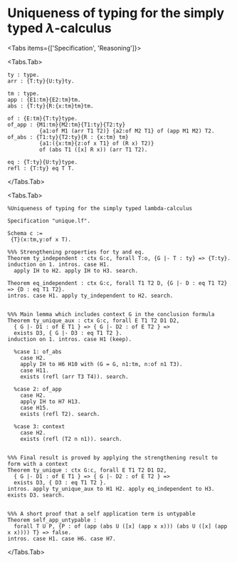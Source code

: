 
# Uniqueness of typing for the simply typed $\lambda$-calculus

<Tabs items={['Specification', 'Reasoning']}>

<Tabs.Tab>
```lf filename="unique.lf"
ty : type.
arr : {T:ty}{U:ty}ty.

tm : type.
app : {E1:tm}{E2:tm}tm.
abs : {T:ty}{R:{x:tm}tm}tm.

of : {E:tm}{T:ty}type.
of_app : {M1:tm}{M2:tm}{T1:ty}{T2:ty}
          {a1:of M1 (arr T1 T2)} {a2:of M2 T1} of (app M1 M2) T2.
of_abs : {T1:ty}{T2:ty}{R : {x:tm} tm}
          {a1:({x:tm}{z:of x T1} of (R x) T2)}
          of (abs T1 ([x] R x)) (arr T1 T2).

eq : {T:ty}{U:ty}type.
refl : {T:ty} eq T T.
```
</Tabs.Tab>

<Tabs.Tab>
```adelfa filename="unique.ath"
%Uniqueness of typing for the simply typed lambda-calculus

Specification "unique.lf".

Schema c :=
 {T}(x:tm,y:of x T).

%%% Strengthening properties for ty and eq.
Theorem ty_independent : ctx G:c, forall T:o, {G |- T : ty} => {T:ty}.
induction on 1. intros. case H1. 
  apply IH to H2. apply IH to H3. search.

Theorem eq_independent : ctx G:c, forall T1 T2 D, {G |- D : eq T1 T2} => {D : eq T1 T2}.
intros. case H1. apply ty_independent to H2. search.


%%% Main lemma which includes context G in the conclusion formula
Theorem ty_unique_aux : ctx G:c, forall E T1 T2 D1 D2,
  { G |- D1 : of E T1 } => { G |- D2 : of E T2 } =>
  exists D3, { G |- D3 : eq T1 T2 }.
induction on 1. intros. case H1 (keep).

  %case 1: of_abs
    case H2.
    apply IH to H6 H10 with (G = G, n1:tm, n:of n1 T3).
    case H11.
    exists (refl (arr T3 T4)). search.

  %case 2: of_app
    case H2.
    apply IH to H7 H13.
    case H15.
    exists (refl T2). search.

  %case 3: context
    case H2.
    exists (refl (T2 n n1)). search.


%%% Final result is proved by applying the strengthening result to form with a context
Theorem ty_unique : ctx G:c, forall E T1 T2 D1 D2,
  { G |- D1 : of E T1 } => { G |- D2 : of E T2 } =>
  exists D3, { D3 : eq T1 T2 }.
intros. apply ty_unique_aux to H1 H2. apply eq_independent to H3. exists D3. search.


%%% A short proof that a self application term is untypable
Theorem self_app_untypable :
  forall T U P, {P : of (app (abs U ([x] (app x x))) (abs U ([x] (app x x)))) T} => false.
intros. case H1. case H6. case H7.
```

</Tabs.Tab>

</Tabs>